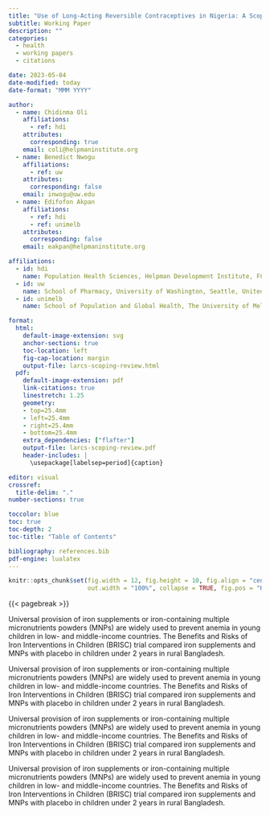```yaml
---
title: "Use of Long-Acting Reversible Contraceptives in Nigeria: A Scoping Review"
subtitle: Working Paper
description: ""
categories:
  - health
  - working papers
  - citations

date: 2023-05-04
date-modified: today
date-format: "MMM YYYY"

author:
  - name: Chidinma Oli
    affiliations:
      - ref: hdi
    attributes:
      corresponding: true
    email: coli@helpmaninstitute.org
  - name: Benedict Nwogu
    affiliations:
      - ref: uw
    attributes:
      corresponding: false
    email: inwogu@uw.edu
  - name: Edifofon Akpan
    affiliations:
      - ref: hdi
      - ref: unimelb
    attributes:
      corresponding: false
    email: eakpan@helpmaninstitute.org

affiliations:
  - id: hdi
    name: Population Health Sciences, Helpman Development Institute, FCT Abuja, Nigeria.
  - id: uw
    name: School of Pharmacy, University of Washington, Seattle, United States.
  - id: unimelb
    name: School of Population and Global Health, The University of Melbourne, Victoria, Australia.

format: 
  html:
    default-image-extension: svg
    anchor-sections: true
    toc-location: left
    fig-cap-location: margin
    output-file: larcs-scoping-review.html
  pdf:
    default-image-extension: pdf
    link-citations: true
    linestretch: 1.25
    geometry:
    - top=25.4mm
    - left=25.4mm
    - right=25.4mm
    - bottom=25.4mm
    extra_dependencies: ["flafter"]
    output-file: larcs-scoping-review.pdf
    header-includes: |
      \usepackage[labelsep=period]{caption}

editor: visual
crossref:
  title-delim: "."
number-sections: true

toccolor: blue
toc: true
toc-depth: 2
toc-title: "Table of Contents"

bibliography: references.bib
pdf-engine: lualatex
---
```


```r
knitr::opts_chunk$set(fig.width = 12, fig.height = 10, fig.align = "center",
                      out.width = "100%", collapse = TRUE, fig.pos = "H", out.extra = "")
```

{{< pagebreak >}}

Universal provision of iron supplements or iron-containing multiple micronutrients powders (MNPs) are widely used to prevent anemia in young children in low- and middle-income countries. The Benefits and Risks of Iron Interventions in Children (BRISC) trial compared iron supplements and MNPs with placebo in children under 2 years in rural Bangladesh.

Universal provision of iron supplements or iron-containing multiple micronutrients powders (MNPs) are widely used to prevent anemia in young children in low- and middle-income countries. The Benefits and Risks of Iron Interventions in Children (BRISC) trial compared iron supplements and MNPs with placebo in children under 2 years in rural Bangladesh.

Universal provision of iron supplements or iron-containing multiple micronutrients powders (MNPs) are widely used to prevent anemia in young children in low- and middle-income countries. The Benefits and Risks of Iron Interventions in Children (BRISC) trial compared iron supplements and MNPs with placebo in children under 2 years in rural Bangladesh.

Universal provision of iron supplements or iron-containing multiple micronutrients powders (MNPs) are widely used to prevent anemia in young children in low- and middle-income countries. The Benefits and Risks of Iron Interventions in Children (BRISC) trial compared iron supplements and MNPs with placebo in children under 2 years in rural Bangladesh.
